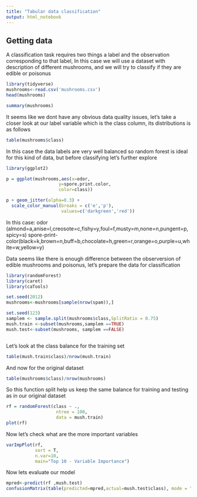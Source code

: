 ```yaml
---
title: "Tabular data classification"
output: html_notebook
---
```


## Getting data
A classification task requires two things a label and the observation corresponding to that label, In this case we will use a dataset with description of different mushrooms, and we will try to classify if they are edible or poisonus


```r
library(tidyverse)
mushrooms<-read.csv('mushrooms.csv')
head(mushrooms)
```
```r
summary(mushrooms)
```

It seems like we dont have any obvious data quality issues, let's take a closer look at our label variable
which is the class column, its distributions is as follows

```r
table(mushrooms$class)
```

In this case the data labels are very well balanced so random forest is ideal for this kind of data, but before classifying let's further explore

```r
library(ggplot2)

p = ggplot(mushrooms,aes(x=odor,  
                    y=spore.print.color, 
                    color=class))

p + geom_jitter(alpha=0.3) +  
  scale_color_manual(breaks = c('e','p'),
                     values=c('darkgreen','red'))

```
In this case:
odor (almond=a,anise=l,creosote=c,fishy=y,foul=f,musty=m,none=n,pungent=p,spicy=s)
spore-print-color(black=k,brown=n,buff=b,chocolate=h,green=r,orange=o,purple=u,white=w,yellow=y)

Data seems like there is enough difference between the observersion of edible mushrooms and poisonus, let's prepare the data for classification
```r
library(randomForest)
library(caret)
library(caTools)

set.seed(2012)
mushrooms<-mushrooms[sample(nrow(spam)),]

set.seed(123)   
samplem <- sample.split(mushrooms$class,SplitRatio = 0.75) 
mush.train <-subset(mushrooms,samplem ==TRUE) 
mush.test<-subset(mushrooms, samplem ==FALSE)



```

Let's look at the class balance for the training set

```r
table(mush.train$class)/nrow(mush.train)  
```
And now for the original dataset

```r
table(mushrooms$class)/nrow(mushrooms)  
```

So this function split help us keep the same balance for training and testing as in our original dataset

```r
rf = randomForest(class ~ .,  
                   ntree = 100,
                   data = mush.train)
plot(rf)  
```

Now let's check what are the more important variables

```r
varImpPlot(rf,  
           sort = T,
           n.var=10,
           main="Top 10 - Variable Importance")
```

Now lets evaluate our model

```r
mpred<-predict(rf ,mush.test)
confusionMatrix(table(predicted=mpred,actual=mush.test$class), mode = "everything")

```

